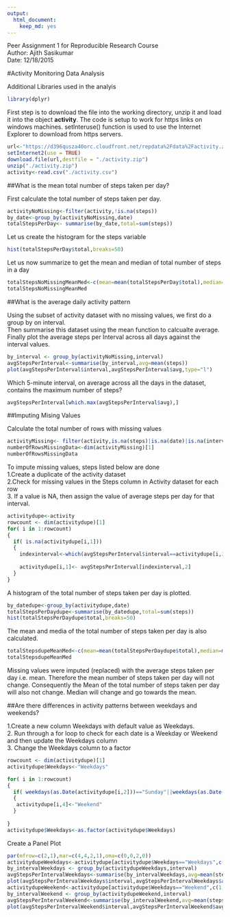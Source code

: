 ---
output: 
  html_document: 
    keep_md: yes
---
Peer Assignment 1 for Reproducible Research Course  
Author: Ajith Sasikumar  
Date: 12/18/2015

#Activity Monitoring Data Analysis

Additional Libraries used in the analyis
```{r echo=TRUE,warning=FALSE,message=FALSE}
library(dplyr)
```


First step is to download the file into the working directory, unzip it and load it into the object **activity**. The code is setup to work for https links on windows machines. setInteruse() function is used to use the Internet Explorer to download from https servers. 

```{r echo=TRUE,warning=FALSE,message=FALSE}
url<-"https://d396qusza40orc.cloudfront.net/repdata%2Fdata%2Factivity.zip"
setInternet2(use = TRUE)
download.file(url,destfile = "./activity.zip")
unzip("./activity.zip")
activity<-read.csv("./activity.csv")

```


##What is the mean total number of steps taken per day?

First calculate the total number of steps taken per day.
```{r}
activityNoMissing<-filter(activity,!is.na(steps))
by_date<-group_by(activityNoMissing,date)
totalStepsPerDay<- summarise(by_date,total=sum(steps))

```
Let us create the histogram for the steps variable  
```{r}
hist(totalStepsPerDay$total,breaks=50)
```

Let us now summarize to get the mean and median of total number of steps in a day

```{r}
totalStepsNoMissingMeanMed<-c(mean=mean(totalStepsPerDay$total),median=median(totalStepsPerDay$total))
totalStepsNoMissingMeanMed
```
##What is the average daily activity pattern

Using the subset of activity dataset with no missing values, we first do a group by on interval.  
Then summarise this dataset using the mean function to calcualte average.  
Finally plot the average steps per Interval across all days against the interval values.  

```{r}

by_interval <- group_by(activityNoMissing,interval)
avgStepsPerInterval<-summarise(by_interval,avg=mean(steps))
plot(avgStepsPerInterval$interval,avgStepsPerInterval$avg,type="l")
```

Which 5-minute interval, on average across all the days in the dataset, contains the maximum number of steps?

```{r}
avgStepsPerInterval[which.max(avgStepsPerInterval$avg),]
```


##Imputing Mising Values

Calculate the total number of rows with missing values

```{r}
activityMissing<- filter(activity,is.na(steps)|is.na(date)|is.na(interval))
numberOfRowsMissingData<-dim(activityMissing)[1]
numberOfRowsMissingData
```
To impute missing values, steps listed below are done  
1.Create a duplicate of the activity dataset   
2.Check for missing values in the Steps column in Activity dataset for each row  
3. If a value is NA, then assign the value of average steps per day for that interval.  

```{r}

activitydupe<-activity
rowcount <- dim(activitydupe)[1]
for( i in 1:rowcount)
{
  if( is.na(activitydupe[i,1]))
  {
    indexinterval<-which(avgStepsPerInterval$interval==activitydupe[i,3])
    
    activitydupe[i,1]<- avgStepsPerInterval[indexinterval,2]
  }
}
```
A histogram of the total number of steps taken per day is plotted.  

```{r}
by_datedupe<-group_by(activitydupe,date)
totalStepsPerDaydupe<-summarise(by_datedupe,total=sum(steps))
hist(totalStepsPerDaydupe$total,breaks=50)
```

The mean and media of the total number of steps taken per day is also calculated.

```{r}
totalStepsdupeMeanMed<-c(mean=mean(totalStepsPerDaydupe$total),median=median(totalStepsPerDaydupe$total))
totalStepsdupeMeanMed
```
Missing values were imputed (replaced) with the average steps taken per day i.e. mean. Therefore the mean number of steps taken per day will not change. Consequently the Mean of the total number of steps taken per day will also not change. Median will change and go towards the mean.  


##Are there differences in activity patterns between weekdays and weekends?

1.Create a new column Weekdays with default value as Weekdays.  
2. Run through a for loop to check for each date is a Weekday or Weekend and then update the Weekdays column  
3. Change the Weekdays column to a factor  

```{r}
rowcount <- dim(activitydupe)[1]
activitydupe$Weekdays<-"Weekdays"

for( i in 1:rowcount)
{
  if( weekdays(as.Date(activitydupe[i,2]))=="Sunday"||weekdays(as.Date(activitydupe[i,2]))=="Saturday")
  {
   activitydupe[i,4]<-"Weekend" 
  }
  
}
activitydupe$Weekdays<-as.factor(activitydupe$Weekdays)

```

Create a Panel Plot

```{r}
par(mfrow=c(2,1),mar=c(4,4,2,1),oma=c(0,0,2,0))
activitydupeWeekdays<-activitydupe[activitydupe$Weekdays=="Weekdays",c(1,2,3)]
by_intervalWeekdays <- group_by(activitydupeWeekdays,interval)
avgStepsPerIntervalWeekdays<-summarise(by_intervalWeekdays,avg=mean(steps))
plot(avgStepsPerIntervalWeekdays$interval,avgStepsPerIntervalWeekdays$avg,type="l",xlab="",ylab="Weekdays",ylim=c(0,300))
activitydupeWeekend<-activitydupe[activitydupe$Weekdays=="Weekend",c(1,2,3)]
by_intervalWeekend <- group_by(activitydupeWeekend,interval)
avgStepsPerIntervalWeekend<-summarise(by_intervalWeekend,avg=mean(steps))
plot(avgStepsPerIntervalWeekend$interval,avgStepsPerIntervalWeekend$avg,type="l",xlab="Interval",ylab="Weekends",ylim=c(0,300))

```













